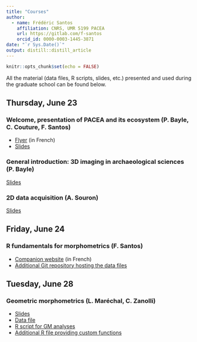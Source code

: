 ```yaml
---
title: "Courses"
author:
  - name: Frédéric Santos
    affiliation: CNRS, UMR 5199 PACEA
    url: https://gitlab.com/f-santos
    orcid_id: 0000-0003-1445-3871
date: "`r Sys.Date()`"
output: distill::distill_article
---
```


```r
knitr::opts_chunk$set(echo = FALSE)
```

All the material (data files, R scripts, slides, etc.) presented and used during the graduate school can be found below.

## Thursday, June 23
### Welcome, presentation of PACEA and its ecosystem (P. Bayle, C. Couture, F. Santos)
- [Flyer](https://gradschoolmorphoub.github.io/website-gs-imaging-morpho/resources/flyer_gm.pdf) (in French)
- [Slides](https://gradschoolmorphoub.github.io/website-gs-imaging-morpho/resources/Day1_ChC_PB_FS_Intro.pdf)

### General introduction: 3D imaging in archaeological sciences (P. Bayle)
[Slides](https://gradschoolmorphoub.github.io/website-gs-imaging-morpho/resources/Bayle_UBGS_June_2022_Intro.pdf)

### 2D data acquisition (A. Souron)
[Slides](https://gradschoolmorphoub.github.io/website-gs-imaging-morpho/resources/SOURON_GM.pdf)

## Friday, June 24
### R fundamentals for morphometrics (F. Santos)
- [Companion website](https://f-santos.gitlab.io/r-pour-la-morphometrie/index.html) (in French)
- [Additional Git repository hosting the data files](https://gitub.u-bordeaux.fr/fsantos/data-morpho)

## Tuesday, June 28
### Geometric morphometrics (L. Maréchal, C. Zanolli)
- [Slides](https://gradschoolmorphoub.github.io/website-gs-imaging-morpho/resources/cours_j4.pptx)
- [Data file](https://gradschoolmorphoub.github.io/website-gs-imaging-morpho/resources/Semilandmarks.csv)
- [R script for GM analyses](https://gradschoolmorphoub.github.io/website-gs-imaging-morpho/resources/GM_analyses.R)
- [Additional R file providing custom functions](https://gradschoolmorphoub.github.io/website-gs-imaging-morpho/resources/functions.R)